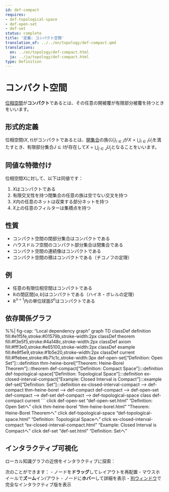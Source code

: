 ```yaml
---
id: def-compact
requires:
- def-topological-space
- def-open-set
- def-set
status: complete
title: '定義: コンパクト空間'
translation_of: ../../en/topology/def-compact.qmd
translations:
  en: ../en/topology/def-compact.html
  ja: ../ja/topology/def-compact.html
type: Definition
---
```


# コンパクト空間 {#def-compact}

[位相空間](def-topological-space.qmd)が**コンパクト**であるとは、その任意の開被覆が有限部分被覆を持つときをいいます。

## 形式的定義

位相空間$(X, \tau)$がコンパクトであるとは、[開集合](def-open-set.qmd)の族$\{U_i\}_{i \in I}$が$X = \bigcup_{i \in I} U_i$を満たすとき、有限部分集合$J \subseteq I$が存在して$X = \bigcup_{j \in J} U_j$となることをいいます。

## 同値な特徴付け

位相空間$X$に対して、以下は同値です：

1. $X$はコンパクトである
2. 有限交叉性を持つ閉集合の任意の族は空でない交叉を持つ
3. $X$内の任意のネットは収束する部分ネットを持つ
4. $X$上の任意のフィルターは集積点を持つ

## 性質

- コンパクト空間の閉部分集合はコンパクトである
- ハウスドルフ空間のコンパクト部分集合は閉集合である
- コンパクト空間の連続像はコンパクトである
- コンパクト空間の積はコンパクトである（チコノフの定理）

## 例

- 任意の有限位相空間はコンパクトである
- $\mathbb{R}$の閉区間$[a, b]$はコンパクトである（ハイネ・ボレルの定理）
- $\mathbb{R}^{n+1}$内の単位球面$S^n$はコンパクトである

## 依存関係グラフ

%%| fig-cap: "Local dependency graph"
graph TD
    classDef definition fill:#e1f5fe,stroke:#01579b,stroke-width:2px
    classDef theorem fill:#f3e5f5,stroke:#4a148c,stroke-width:2px
    classDef axiom fill:#fff3e0,stroke:#e65100,stroke-width:2px
    classDef example fill:#e8f5e9,stroke:#1b5e20,stroke-width:2px
    classDef current fill:#ffebee,stroke:#b71c1c,stroke-width:3px
    def-open-set["Definition: Open Set"]:::definition
    thm-heine-borel["Theorem: Heine-Borel Theorem"]:::theorem
    def-compact["Definition: Compact Space"]:::definition
    def-topological-space["Definition: Topological Space"]:::definition
    ex-closed-interval-compact["Example: Closed Interval is Compact"]:::example
    def-set["Definition: Set"]:::definition
    ex-closed-interval-compact --> def-compact
    thm-heine-borel --> def-compact
    def-compact --> def-open-set
    def-compact --> def-set
    def-compact --> def-topological-space
    class def-compact current
```
    click def-open-set "def-open-set.html" "Definition: Open Setへ"
    click thm-heine-borel "thm-heine-borel.html" "Theorem: Heine-Borel Theoremへ"
    click def-topological-space "def-topological-space.html" "Definition: Topological Spaceへ"
    click ex-closed-interval-compact "ex-closed-interval-compact.html" "Example: Closed Interval is Compactへ"
    click def-set "def-set.html" "Definition: Setへ"

## インタラクティブ可視化

ローカル知識グラフの近傍をインタラクティブに探索：

::: {.graph-viz data-id="def-compact" data-width="700" data-height="500"}
:::

次のことができます：
- ノードを**ドラッグ**してレイアウトを再配置
- マウスホイールで**ズーム**イン/アウト
- ノードに**ホバー**して詳細を表示
- [別ウィンドウ](../../output/interactive/def-compact.html){target="_blank"}で完全なインタラクティブ版を表示
